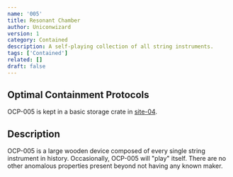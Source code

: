 ```yaml
---
name: '005'
title: Resonant Chamber
author: Uniconwizard
version: 1
category: Contained
description: A self-playing collection of all string instruments.
tags: ['Contained']
related: []
draft: false
---
```


## Optimal Containment Protocols
OCP-005 is kept in a basic storage crate in [site-04](site/04).

## Description
OCP-005 is a large wooden device composed of every single string instrument in history.
Occasionally, OCP-005 will "play" itself. There are no other anomalous properties present beyond not having any known maker.
